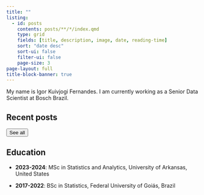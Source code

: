 ```yaml
---
title: ""
listing:
  - id: posts
    contents: posts/**/*/index.qmd
    type: grid
    fields: [title, description, image, date, reading-time]
    sort: "date desc"
    sort-ui: false
    filter-ui: false
    page-size: 3
page-layout: full
title-block-banner: true
---
```


My name is Igor Kuivjogi Fernandes. I am currently working as a Senior Data Scientist at Bosch Brazil.

## Recent posts

::: {#posts}
:::

<a href="../posts/index.html"> <button type="button" class="btn btn-primary float-end btn-sm">See all</button></a><br>

## Education

-   **2023-2024**: MSc in Statistics and Analytics, University of Arkansas, United States

-   **2017-2022**: BSc in Statistics, Federal University of Goiás, Brazil
